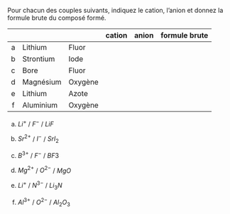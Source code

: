 :::::: {.Exercise-container}
::: {.Exercise data-latex=""}

Pour chacun des couples suivants, indiquez le cation, l'anion et donnez la formule brute du composé formé.

:::

|     |           |         | cation | anion | formule brute |
| :-: | :-------- | :------ | :----: | :---: | :-----------: |
|  a  | Lithium   | Fluor   |        |       |               |
|  b  | Strontium | Iode    |        |       |               |
|  c  | Bore      | Fluor   |        |       |               |
|  d  | Magnésium | Oxygène |        |       |               |
|  e  | Lithium   | Azote   |        |       |               |
|  f  | Aluminium | Oxygène |        |       |               |

::::::

::: {.Answer data-latex=""}

a. $Li^+$ / $F^-$ / $LiF$

b. $Sr^{2+}$ / $I^{-}$ / $SrI_2$

c. $B^{3+}$ / $F^-$ / $BF3$

d. $Mg^{2+}$ / $O^{2-}$ / $MgO$

e. $Li^+$ / $N^{3-}$ / $Li_3N$

f. $Al^{3+}$ / $O^{2-}$ / $Al_2O_3$

:::
